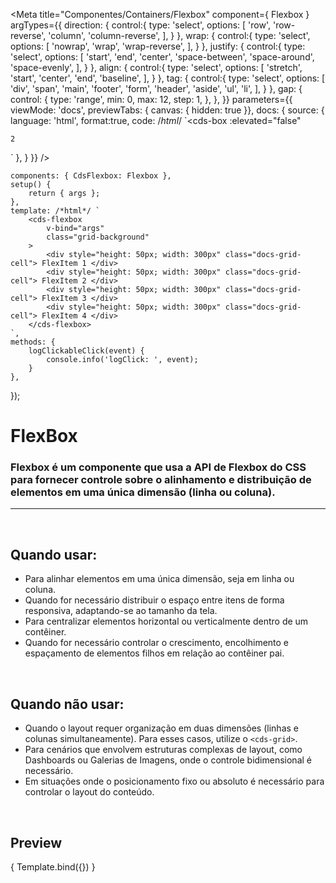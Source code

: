 
<Meta
	title="Componentes/Containers/Flexbox"
	component={ Flexbox }
	argTypes={{
		direction: {
			control:{
				type: 'select',
				options: [
					'row',
					'row-reverse',
					'column',
					'column-reverse',
				],
			}
		},
		wrap: {
			control:{
				type: 'select',
				options: [
					'nowrap',
					'wrap',
					'wrap-reverse',
				],
			}
		},
		justify: {
			control:{
				type: 'select',
				options: [
					'start',
					'end',
					'center',
					'space-between',
					'space-around',
					'space-evenly',
				],
			}
		},
		align: {
			control:{
				type: 'select',
				options: [
					'stretch',
					'start',
					'center',
					'end',
					'baseline',
				],
			}
		},
		tag: {
			control:{
				type: 'select',
				options: [
					'div',
					'span',
					'main',
					'footer',
					'form',
					'header',
					'aside',
					'ul',
					'li',
				],
			}
		},
		gap: {
			control: {
				type: 'range',
				min: 0,
				max: 12,
				step: 1,
			},
	},
	}}
	parameters={{
		viewMode: 'docs',
		previewTabs: { canvas: { hidden: true }},
		docs: {
			source: {
				language: 'html',
				format:true,
				code: /*html*/ 
`<cds-box
	:elevated="false"
>
	2
</cds-box>`
			},
		}
	}}
/>

	components: { CdsFlexbox: Flexbox },
	setup() {
		return { args };
	},
	template: /*html*/ `
		<cds-flexbox
			v-bind="args"
			class="grid-background"
		>
			<div style="height: 50px; width: 300px" class="docs-grid-cell"> FlexItem 1 </div>
			<div style="height: 50px; width: 300px" class="docs-grid-cell"> FlexItem 2 </div>
			<div style="height: 50px; width: 300px" class="docs-grid-cell"> FlexItem 3 </div>
			<div style="height: 50px; width: 300px" class="docs-grid-cell"> FlexItem 4 </div>
		</cds-flexbox>
	`,
	methods: {
		logClickableClick(event) {
			console.info('logClick: ', event);
		}
	},
});

# FlexBox

### Flexbox é um componente que usa a API de Flexbox do CSS para fornecer controle sobre o alinhamento e distribuição de elementos em uma única dimensão (linha ou coluna).
---
<br />

## Quando usar:
- Para alinhar elementos em uma única dimensão, seja em linha ou coluna.
- Quando for necessário distribuir o espaço entre itens de forma responsiva, adaptando-se ao tamanho da tela.
- Para centralizar elementos horizontal ou verticalmente dentro de um contêiner.
- Quando for necessário controlar o crescimento, encolhimento e espaçamento de elementos filhos em relação ao contêiner pai.

<br />

## Quando não usar:
- Quando o layout requer organização em duas dimensões (linhas e colunas simultaneamente). Para esses casos, utilize o `<cds-grid>`.
- Para cenários que envolvem estruturas complexas de layout, como Dashboards ou Galerias de Imagens, onde o controle bidimensional é necessário.
- Em situações onde o posicionamento fixo ou absoluto é necessário para controlar o layout do conteúdo.

<br />

## Preview

<Canvas>
	<Story
		name="Flexbox"
		args={{
			direction: 'row',
			gap: 1,
			wrap: 'wrap',
			justify: 'start',
			align: 'start',
			tag: 'div',
		}}
	>
		{ Template.bind({}) }
	</Story>
</Canvas>

<ArgsTable story="Flexbox" />